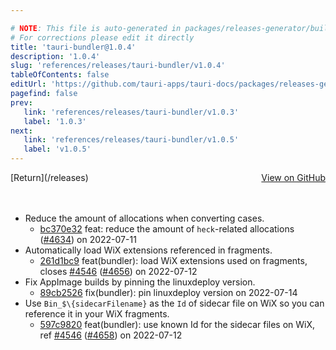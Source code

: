 ```yaml
---

# NOTE: This file is auto-generated in packages/releases-generator/build.ts
# For corrections please edit it directly
title: 'tauri-bundler@1.0.4'
description: '1.0.4'
slug: 'references/releases/tauri-bundler/v1.0.4'
tableOfContents: false
editUrl: 'https://github.com/tauri-apps/tauri-docs/packages/releases-generator/build.ts'
pagefind: false
prev:
   link: 'references/releases/tauri-bundler/v1.0.3'
   label: '1.0.3'
next:
   link: 'references/releases/tauri-bundler/v1.0.5'
   label: 'v1.0.5'
---
```


<div style="margin-bottom:3rem; display: flex; justify-content: space-between; align-items: center"><span>[Return](/releases)</span><span><a href="https://github.com/tauri-apps/tauri/releases/tag/tauri-bundler-v1.0.4">View on GitHub</a></span></div>

- Reduce the amount of allocations when converting cases.
  - [bc370e32](https://www.github.com/tauri-apps/tauri/commit/bc370e326810446e15b1f50fb962b980114ba16b) feat: reduce the amount of `heck`-related allocations ([#4634](https://www.github.com/tauri-apps/tauri/pull/4634)) on 2022-07-11
- Automatically load WiX extensions referenced in fragments.
  - [261d1bc9](https://www.github.com/tauri-apps/tauri/commit/261d1bc9d4a0ecf4dda16a47a1652efeabffc378) feat(bundler): load WiX extensions used on fragments, closes [#4546](https://www.github.com/tauri-apps/tauri/pull/4546) ([#4656](https://www.github.com/tauri-apps/tauri/pull/4656)) on 2022-07-12
- Fix AppImage builds by pinning the linuxdeploy version.
  - [89cb2526](https://www.github.com/tauri-apps/tauri/commit/89cb2526409d3b88e0aa15b93e4d26b09d9c0373) fix(bundler): pin linuxdeploy version on 2022-07-14
- Use `Bin_$\{sidecarFilename}` as the `Id` of sidecar file on WiX so you can reference it in your WiX fragments.
  - [597c9820](https://www.github.com/tauri-apps/tauri/commit/597c98203cad9b45949816659f5f59976328585a) feat(bundler): use known Id for the sidecar files on WiX, ref [#4546](https://www.github.com/tauri-apps/tauri/pull/4546) ([#4658](https://www.github.com/tauri-apps/tauri/pull/4658)) on 2022-07-12


